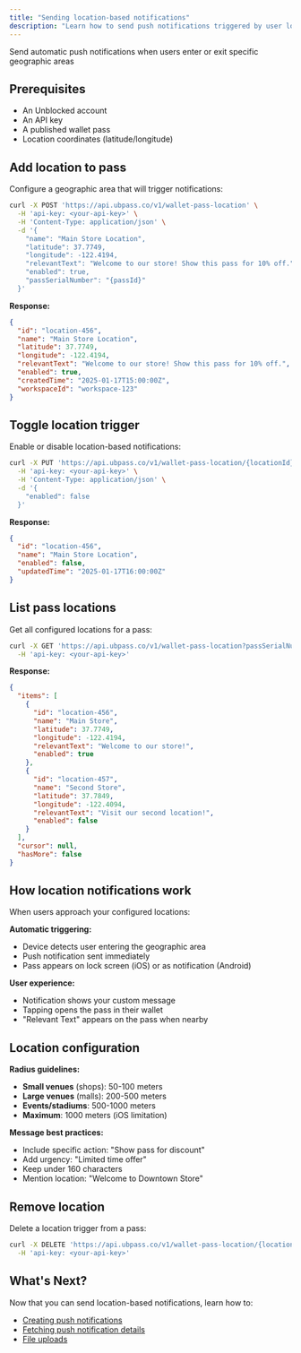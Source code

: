 ```yaml
---
title: "Sending location-based notifications"
description: "Learn how to send push notifications triggered by user location"
---
```


Send automatic push notifications when users enter or exit specific geographic areas

## Prerequisites

- An Unblocked account
- An API key
- A published wallet pass
- Location coordinates (latitude/longitude)

## Add location to pass

Configure a geographic area that will trigger notifications:

```bash
curl -X POST 'https://api.ubpass.co/v1/wallet-pass-location' \
  -H 'api-key: <your-api-key>' \
  -H 'Content-Type: application/json' \
  -d '{
    "name": "Main Store Location",
    "latitude": 37.7749,
    "longitude": -122.4194,
    "relevantText": "Welcome to our store! Show this pass for 10% off.",
    "enabled": true,
    "passSerialNumber": "{passId}"
  }'
```

**Response:**
```json
{
  "id": "location-456",
  "name": "Main Store Location",
  "latitude": 37.7749,
  "longitude": -122.4194,
  "relevantText": "Welcome to our store! Show this pass for 10% off.",
  "enabled": true,
  "createdTime": "2025-01-17T15:00:00Z",
  "workspaceId": "workspace-123"
}
```

## Toggle location trigger

Enable or disable location-based notifications:

```bash
curl -X PUT 'https://api.ubpass.co/v1/wallet-pass-location/{locationId}' \
  -H 'api-key: <your-api-key>' \
  -H 'Content-Type: application/json' \
  -d '{
    "enabled": false
  }'
```

**Response:**
```json
{
  "id": "location-456",
  "name": "Main Store Location",
  "enabled": false,
  "updatedTime": "2025-01-17T16:00:00Z"
}
```

## List pass locations

Get all configured locations for a pass:

```bash
curl -X GET 'https://api.ubpass.co/v1/wallet-pass-location?passSerialNumbers={passId}' \
  -H 'api-key: <your-api-key>'
```

**Response:**
```json
{
  "items": [
    {
      "id": "location-456",
      "name": "Main Store",
      "latitude": 37.7749,
      "longitude": -122.4194,
      "relevantText": "Welcome to our store!",
      "enabled": true
    },
    {
      "id": "location-457", 
      "name": "Second Store",
      "latitude": 37.7849,
      "longitude": -122.4094,
      "relevantText": "Visit our second location!",
      "enabled": false
    }
  ],
  "cursor": null,
  "hasMore": false
}
```

## How location notifications work

When users approach your configured locations:

**Automatic triggering:**
- Device detects user entering the geographic area
- Push notification sent immediately  
- Pass appears on lock screen (iOS) or as notification (Android)

**User experience:**
- Notification shows your custom message
- Tapping opens the pass in their wallet
- "Relevant Text" appears on the pass when nearby

## Location configuration

**Radius guidelines:**
- **Small venues** (shops): 50-100 meters
- **Large venues** (malls): 200-500 meters  
- **Events/stadiums**: 500-1000 meters
- **Maximum**: 1000 meters (iOS limitation)

**Message best practices:**
- Include specific action: "Show pass for discount"
- Add urgency: "Limited time offer"
- Keep under 160 characters
- Mention location: "Welcome to Downtown Store"

## Remove location

Delete a location trigger from a pass:

```bash
curl -X DELETE 'https://api.ubpass.co/v1/wallet-pass-location/{locationId}' \
  -H 'api-key: <your-api-key>'
```

## What's Next?

Now that you can send location-based notifications, learn how to:

- [Creating push notifications](/documentation/creating-push-notifications)
- [Fetching push notification details](/documentation/fetching-push-notification-details)
- [File uploads](/documentation/file-uploads) 
